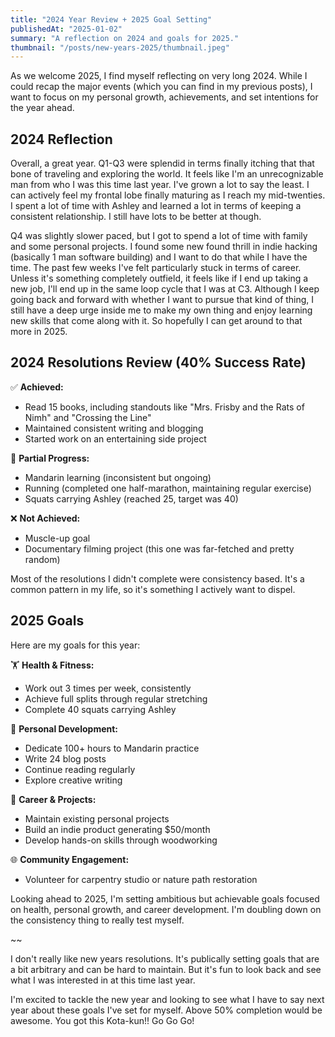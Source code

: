```yaml
---
title: "2024 Year Review + 2025 Goal Setting"
publishedAt: "2025-01-02"
summary: "A reflection on 2024 and goals for 2025."
thumbnail: "/posts/new-years-2025/thumbnail.jpeg"
---
```


<HeroImage
  src="/posts/new-years-2025/thumbnail.jpeg"
  alt="Filby the rabbit looking across the kingdom"
  caption="Filby the rabbit looking across the kingdom"
/>

As we welcome 2025, I find myself reflecting on very long 2024. While I could recap the major events (which you can find in my previous posts), I want to focus on my personal growth, achievements, and set intentions for the year ahead.

## 2024 Reflection

Overall, a great year. Q1-Q3 were splendid in terms finally itching that that bone of traveling and exploring the world. It feels like I'm an unrecognizable man from who I was this time last year. I've grown a lot to say the least. I can actively feel my frontal lobe finally maturing as I reach my mid-twenties. I spent a lot of time with Ashley and learned a lot in terms of keeping a consistent relationship. I still have lots to be better at though. 

Q4 was slightly slower paced, but I got to spend a lot of time with family and some personal projects. I found some new found thrill in indie hacking (basically 1 man software building) and I want to do that while I have the time. The past few weeks I've felt particularly stuck in terms of career. Unless it's something completely outfield, it feels like if I end up taking a new job, I'll end up in the same loop cycle that I was at C3. Although I keep going back and forward with whether I want to pursue that kind of thing, I still have a deep urge inside me to make my own thing and enjoy learning new skills that come along with it. So hopefully I can get around to that more in 2025.

## 2024 Resolutions Review (40% Success Rate) 

✅ **Achieved:** 
- Read 15 books, including standouts like "Mrs. Frisby and the Rats of Nimh" and "Crossing the Line" 
- Maintained consistent writing and blogging 
- Started work on an entertaining side project 

🚧 **Partial Progress:** 
- Mandarin learning (inconsistent but ongoing) 
- Running (completed one half-marathon, maintaining regular exercise) 
- Squats carrying Ashley (reached 25, target was 40) 

❌ **Not Achieved:** 
- Muscle-up goal 
- Documentary filming project (this one was far-fetched and pretty random)

Most of the resolutions I didn't complete were consistency based. It's a common pattern in my life, so it's something I actively want to dispel. 

## 2025 Goals

Here are my goals for this year:

🏋️ **Health & Fitness:**
- Work out 3 times per week, consistently 
- Achieve full splits through regular stretching 
- Complete 40 squats carrying Ashley 

💪 **Personal Development:** 
- Dedicate 100+ hours to Mandarin practice 
- Write 24 blog posts 
- Continue reading regularly 
- Explore creative writing 

🏢 **Career & Projects:** 
- Maintain existing personal projects 
- Build an indie product generating $50/month 
- Develop hands-on skills through woodworking

🌐 **Community Engagement:** 
- Volunteer for carpentry studio or nature path restoration

Looking ahead to 2025, I'm setting ambitious but achievable goals focused on health, personal growth, and career development. I'm doubling down on the consistency thing to really test myself. 

~~

I don't really like new years resolutions. It's publically setting goals that are a bit arbitrary and can be hard to maintain. But it's fun to look back and see what I was interested in at this time last year. 

I'm excited to tackle the new year and looking to see what I have to say next year about these goals I've set for myself. Above 50% completion would be awesome. You got this Kota-kun!! Go Go Go!